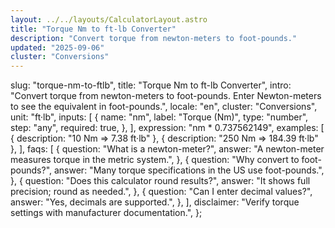 ```yaml
---
layout: ../../layouts/CalculatorLayout.astro
title: "Torque Nm to ft-lb Converter"
description: "Convert torque from newton-meters to foot-pounds."
updated: "2025-09-06"
cluster: "Conversions"
---
```



  slug: "torque-nm-to-ftlb",
  title: "Torque Nm to ft-lb Converter",
  intro:
    "Convert torque from newton-meters to foot-pounds. Enter Newton-meters to see the equivalent in foot-pounds.",
  locale: "en",
  cluster: "Conversions",
  unit: "ft·lb",
  inputs: [
    {
      name: "nm",
      label: "Torque (Nm)",
      type: "number",
      step: "any",
      required: true,
    },
  ],
  expression: "nm * 0.737562149",
  examples: [
    { description: "10 Nm ⇒ 7.38 ft·lb" },
    { description: "250 Nm ⇒ 184.39 ft·lb" },
  ],
  faqs: [
    {
      question: "What is a newton-meter?",
      answer: "A newton-meter measures torque in the metric system.",
    },
    {
      question: "Why convert to foot-pounds?",
      answer: "Many torque specifications in the US use foot-pounds.",
    },
    {
      question: "Does this calculator round results?",
      answer: "It shows full precision; round as needed.",
    },
    {
      question: "Can I enter decimal values?",
      answer: "Yes, decimals are supported.",
    },
  ],
  disclaimer: "Verify torque settings with manufacturer documentation.",
};

<Calculator schema={schema} />
